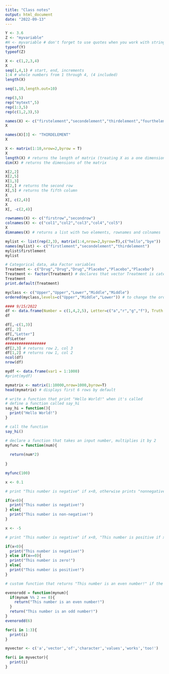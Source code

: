 ```yaml
---
title: "Class notes"
output: html_document
date: "2022-09-13"
---
```


```r
Y <- 3.6
Z <- "myvariable"
#H <- myvariable # don't forget to use quotes when you work with string variables
typeof(Y)
typeof(Z)
```

```r
X <- c(1,2,3,4)
X
seq(1,4,1) # start, end, increments
1:4 # whole numbers from 1 through 4, (4 included)
length(X)

seq(1,10,length.out=10)

rep(3,5)
rep("mytext",5)
rep(1:3,5)
rep(c(1,2,3),5)
```

```r
names(X) <- c("firstelement","secondelement","thirdelement","fourthelement")
X
```


```r
names(X)[3] <- "THIRDELEMENT"
X
```


```r
X <- matrix(1:10,nrow=2,byrow = T)
X
length(X) # returns the length of matrix (treating X as a one dimensional vector)
dim(X) # returns the dimensions of the matrix

X[2,2]
X[2,5]
X[1,3]
X[2,] # returns the second row
X[,5] # returns the fifth column
X
X[, c(2,4)]
X
X[, -c(2,4)]
```

```r
rownames(X) <- c("firstrow","secondrow")
colnames(X) <- c("col1","col2","col3","col4","col5")
X
dimnames(X) # returns a list with two elements, rownames and colnames
```

```r
mylist <- list(rep(2,3), matrix(1:4,nrow=2,byrow=T),c("hello","bye"))
names(mylist) <- c("firstlement","secondelement","thirdelement")
mylist$firstlement
mylist
```
```r
# Categorical data, aka Factor variables
Treatment <- c("Drug","Drug","Drug","Placebo","Placebo","Placebo")
Treatment <- factor(Treatment) # declares that vector Treatment is categorical data
Treatment
print.default(Treatment)
```

```r
myclass <- c("Upper","Upper","Lower","Middle","Middle")
ordered(myclass,levels=c("Upper","Middle","Lower")) # to change the order (1st<2nd<3rd)
```

```r
#### 9/15/2022
df <- data.frame(Number = c(1,4,2,5), Letter=c("a","r","g","f"), Truth = c(T,F,F,T))
df
```
```r
df[,-c(1,3)]
df[, 2]
df[,"Letter"]
df$Letter
##################
df[2,3] # returns row 2, col 3
df[1,2] # returns row 1, col 2
ncol(df)
nrow(df)
```
```r
mydf <- data.frame(var1 = 1:1000)
#print(mydf)

mymatrix <- matrix(1:10000,nrow=1000,byrow=T)
head(mymatrix) # displays first 6 rows by default
```


```r
# write a function that print "Hello World!" when it's called
# define a function called say_hi
say_hi = function(){
  print("Hello World!")
}

# call the function
say_hi()

```


```r
# declare a function that takes an input number, multiplies it by 2
myfunc = function(num){
  
  return(num*2)
  
}

myfunc(100)
```

```r
x <- 0.1

# print "This number is negative" if x<0, otherwise prints "nonnegative!"

if(x<0){
  print("This number is negative!")
} else{
  print("This number is non-negative!")
}
```

```r
x <- -5

# print "This number is negative" if x<0, "This number is positive if x>0, This number is zero if x=0)

if(x<0){
  print("This number is negative!")
} else if(x==0){
  print("This number is zero!")
} else{
  print("This number is positive!")
}
```


```r
# custom function that returns "This number is an even number!" if the number is even, otherwise "This number is an odd number!"

evenorodd = function(mynum){
  if(mynum %% 2 == 0){
    return("This number is an even number!")
  }
  return("This number is an odd number!")
}
evenorodd(6)
```

```r
for(i in 1:3){
  print(i)
}
```

```r
myvector <- c('a','vector','of','character','values','works','too!')

for(i in myvector){
  print(i)
}
```

